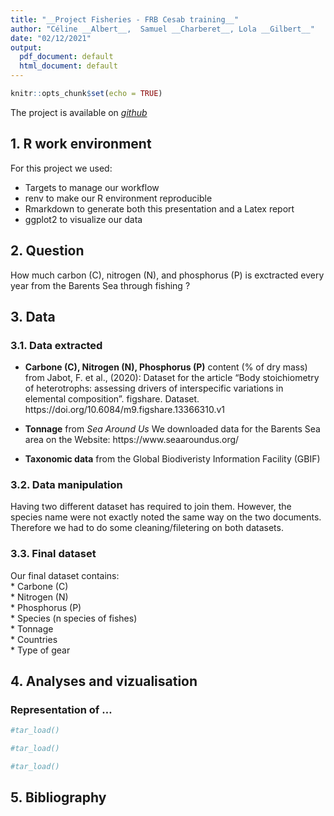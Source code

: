 ```yaml
---
title: "__Project Fisheries - FRB Cesab training__"
author: "Céline __Albert__,  Samuel __Charberet__, Lola __Gilbert__"
date: "02/12/2021"
output:
  pdf_document: default
  html_document: default
---
```


```r
knitr::opts_chunk$set(echo = TRUE)
```

The project is available on _[github](https://github.com/samuelcharberet/project.frb.fisheries)_

## 1. R work environment

For this project we used:  

* Targets to manage our workflow
* renv to make our R environment reproducible
* Rmarkdown to generate both this presentation and a Latex report
* ggplot2  to visualize our data


## 2. Question

How much carbon (C), nitrogen (N), and phosphorus (P) is exctracted every year from the Barents Sea through fishing ?

## 3. Data
### 3.1. Data extracted  

* __Carbone (C), Nitrogen (N), Phosphorus (P)__ content (% of dry mass) from Jabot, F. et al., (2020): Dataset for the article "Body stoichiometry of heterotrophs: assessing drivers of interspecific variations in elemental composition". figshare. Dataset. https://doi.org/10.6084/m9.figshare.13366310.v1  

* __Tonnage__ from _Sea Around Us_ We downloaded data for the Barents Sea area on the Website:  https://www.seaaroundus.org/

* __Taxonomic data__ from the Global Biodiveristy Information Facility (GBIF)

### 3.2. Data manipulation  

Having two different dataset has required to join them. However, the species name were not exactly noted the same way on the two documents. Therefore we had to do some cleaning/filetering on both datasets. 


### 3.3. Final dataset  

Our final dataset contains:  
* Carbone (C)  
* Nitrogen (N)  
* Phosphorus (P)  
* Species (n species of fishes)  
* Tonnage  
* Countries  
* Type of gear  

## 4. Analyses and vizualisation

### Representation of ...
```r
#tar_load()

```

```r
#tar_load()

```

```r
#tar_load()

```


## 5. Bibliography


